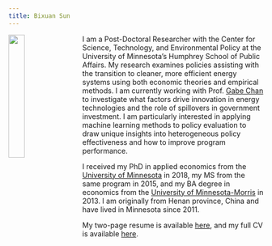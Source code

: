 ---
title: Bixuan Sun
---

<link rel="stylesheet" href="styles.css" type="text/css">

<img src="images/Bixuan_Sun.jpg" style="width:25%; margin-right: 20px" align="left">

I am a Post-Doctoral Researcher with the Center for Science, Technology, and Environmental Policy at the University of Minnesota's Humphrey School of Public Affairs. My research examines policies assisting with the transition to cleaner, more efficient energy systems using both economic theories and empirical methods. I am currently working with Prof. [Gabe Chan](https://chan-lab.umn.edu/gabe) to investigate what factors drive innovation in energy technologies and the role of spillovers in government investment. I am particularly interested in applying machine learning methods to policy evaluation to draw unique insights into heterogeneous policy effectiveness and how to improve program performance.  

I received my PhD in applied economics from the [University of Minnesota](https://www.apec.umn.edu/) in 2018, my MS from the same program in 2015, and my BA degree in economics from the [University of Minnesota-Morris](https://www4.morris.umn.edu/) in 2013. I am originally from Henan province, China and have lived in Minnesota since 2011.  

My two-page resume is available [here](files/BixuanSun-resume.pdf), and my full CV is available [here](files/BixuanSun-CV.pdf).